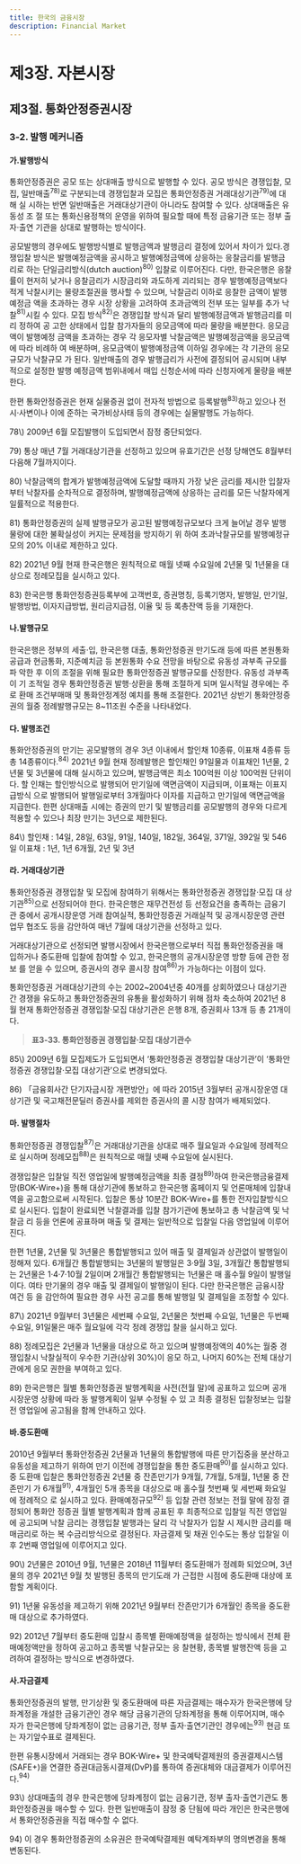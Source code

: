 ```yaml
---
title: 한국의 금융시장
description: Financial Market
---
```


# 제3장. 자본시장

## 제3절. 통화안정증권시장

### 3-2. 발행 메커니즘

#### 가.발행방식

통화안정증권은 공모 또는 상대매출 방식으로 발행할 수 있다. 공모 방식은 경쟁입찰, 모
집, 일반매출$^{78)}$로 구분되는데 경쟁입찰과 모집은 통화안정증권 거래대상기관$^{79)}$에 대해 실
시하는 반면 일반매출은 거래대상기관이 아니라도 참여할 수 있다. 상대매출은 유동성 조
절 또는 통화신용정책의 운영을 위하여 필요할 때에 특정 금융기관 또는 정부 출자·출연
기관을 상대로 발행하는 방식이다.

공모발행의 경우에도 발행방식별로 발행금액과 발행금리 결정에 있어서 차이가 있다.경쟁입찰 방식은 발행예정금액을 공시하고 발행예정금액에 상응하는 응찰금리를 발행금
리로 하는 단일금리방식(dutch auction)$^{80)}$ 입찰로 이루어진다. 다만, 한국은행은 응찰률이
현저히 낮거나 응찰금리가 시장금리와 과도하게 괴리되는 경우 발행예정금액보다 적게
낙찰시키는 물량조절권을 행사할 수 있으며, 낙찰금리 이하로 응찰한 금액이 발행예정금
액을 초과하는 경우 시장 상황을 고려하여 초과금액의 전부 또는 일부를 추가 낙찰$^{81)}$시킬
수 있다. 모집 방식$^{82)}$은 경쟁입찰 방식과 달리 발행예정금액과 발행금리를 미리 정하여 공
고한 상태에서 입찰 참가자들의 응모금액에 따라 물량을 배분한다. 응모금액이 발행예정
금액을 초과하는 경우 각 응모자별 낙찰금액은 발행예정금액을 응모금액에 따라 비례하
여 배분하며, 응모금액이 발행예정금액 이하일 경우에는 각 기관의 응모규모가 낙찰규모
가 된다. 일반매출의 경우 발행금리가 사전에 결정되어 공시되며 내부적으로 설정한 발행
예정금액 범위내에서 매입 신청순서에 따라 신청자에게 물량을 배분한다.

한편 통화안정증권은 현재 실물증권 없이 전자적 방법으로 등록발행$^{83)}$하고 있으나 전
시·사변이나 이에 준하는 국가비상사태 등의 경우에는 실물발행도 가능하다.

<GComment>
78\) 2009년 6월 모집발행이 도입되면서 잠정 중단되었다.

79\) 통상 매년 7월 거래대상기관을 선정하고 있으며 유효기간은 선정 당해연도 8월부터 다음해 7월까지이다.

80\) 낙찰금액의 합계가 발행예정금액에 도달할 때까지 가장 낮은 금리를 제시한 입찰자부터 낙찰자를 순차적으로 결정하며, 발행예정금액에
상응하는 금리를 모든 낙찰자에게 일률적으로 적용한다.

81\) 통화안정증권의 실제 발행규모가 공고된 발행예정규모보다 크게 늘어날 경우 발행물량에 대한 불확실성이 커지는 문제점을 방지하기 위
하여 초과낙찰규모를 발행예정규모의 20% 이내로 제한하고 있다.

82\) 2021년 9월 현재 한국은행은 원칙적으로 매월 넷째 수요일에 2년물 및 1년물을 대상으로 정례모집을 실시하고 있다.

83\) 한국은행 통화안정증권등록부에 고객번호, 증권명칭, 등록기명자, 발행일, 만기일, 발행방법, 이자지급방법, 원리금지급점, 이율 및 등
록총잔액 등을 기재한다.
</GComment>

#### 나.발행규모

한국은행은 정부의 세출·입, 한국은행 대출, 통화안정증권 만기도래 등에 따른 본원통화
공급과 현금통화, 지준예치금 등 본원통화 수요 전망을 바탕으로 유동성 과부족 규모를 파
악한 후 이의 조절을 위해 필요한 통화안정증권 발행규모를 산정한다. 유동성 과부족이 기
조적일 경우 통화안정증권 발행·상환을 통해 조절하게 되며 일시적일 경우에는 주로 환매
조건부매매 및 통화안정계정 예치를 통해 조절한다. 2021년 상반기 통화안정증권의 월중
정례발행규모는 8~11조원 수준을 나타내었다.

#### 다. 발행조건

통화안정증권의 만기는 공모발행의 경우 3년 이내에서 할인채 10종류, 이표채 4종류 등
총 14종류이다.$^{84)}$ 2021년 9월 현재 정례발행은 할인채인 91일물과 이표채인 1년물, 2년물
및 3년물에 대해 실시하고 있으며, 발행금액은 최소 100억원 이상 100억원 단위이다. 할
인채는 할인방식으로 발행되어 만기일에 액면금액이 지급되며, 이표채는 이표지급방식
으로 발행되어 발행일로부터 3개월마다 이자를 지급하고 만기일에 액면금액을 지급한다.
한편 상대매출 시에는 증권의 만기 및 발행금리를 공모발행의 경우와 다르게 적용할 수
있으나 최장 만기는 3년으로 제한된다.

<GComment>
84\) 할인채 : 14일, 28일, 63일, 91일, 140일, 182일, 364일, 371일, 392일 및 546일
이표채 : 1년, 1년 6개월, 2년 및 3년
</GComment>

#### 라. 거래대상기관

통화안정증권 경쟁입찰 및 모집에 참여하기 위해서는 통화안정증권 경쟁입찰·모집 대
상기관$^{85)}$으로 선정되어야 한다. 한국은행은 재무건전성 등 선정요건을 충족하는 금융기관
중에서 공개시장운영 거래 참여실적, 통화안정증권 거래실적 및 공개시장운영 관련 업무
협조도 등을 감안하여 매년 7월에 대상기관을 선정하고 있다.

거래대상기관으로 선정되면 발행시장에서 한국은행으로부터 직접 통화안정증권을 매
입하거나 중도환매 입찰에 참여할 수 있고, 한국은행의 공개시장운영 방향 등에 관한 정보
를 얻을 수 있으며, 증권사의 경우 콜시장 참여$^{86)}$가 가능하다는 이점이 있다.

통화안정증권 거래대상기관의 수는 2002~2004년중 40개를 상회하였으나 대상기관간
경쟁을 유도하고 통화안정증권의 유통을 활성화하기 위해 점차 축소하여 2021년 8월 현재
통화안정증권 경쟁입찰·모집 대상기관은 은행 8개, 증권회사 13개 등 총 21개이다.

> __표3-33. 통화안정증권 경쟁입찰·모집 대상기관수__

<GComment>
85\) 2009년 6월 모집제도가 도입되면서 ‘통화안정증권 경쟁입찰 대상기관’이 ‘통화안정증권 경쟁입찰·모집 대상기관’으로 변경되었다.

86\) 「금융회사간 단기자금시장 개편방안」에 따라 2015년 3월부터 공개시장운영 대상기관 및 국고채전문딜러 증권사를 제외한 증권사의 콜
시장 참여가 배제되었다.

</GComment>

#### 마. 발행절차

통화안정증권 경쟁입찰$^{87)}$은 거래대상기관을 상대로 매주 월요일과 수요일에 정례적으
로 실시하며 정례모집$^{88)}$은 원칙적으로 매월 넷째 수요일에 실시된다.

경쟁입찰은 입찰일 직전 영업일에 발행예정금액을 최종 결정$^{89)}$하여 한국은행금융결제
망(BOK-Wire+)을 통해 대상기관에 통보하고 한국은행 홈페이지 및 언론매체에 입찰내
역을 공고함으로써 시작된다. 입찰은 통상 10분간 BOK-Wire+를 통한 전자입찰방식으로
실시된다. 입찰이 완료되면 낙찰결과를 입찰 참가기관에 통보하고 총 낙찰금액 및 낙찰금
리 등을 언론에 공표하며 매출 및 결제는 일반적으로 입찰일 다음 영업일에 이루어진다.

한편 1년물, 2년물 및 3년물은 통합발행되고 있어 매출 및 결제일과 상관없이 발행일이
정해져 있다. 6개월간 통합발행되는 3년물의 발행일은 3·9월 3일, 3개월간 통합발행되는
2년물은 1·4·7·10월 2일이며 2개월간 통합발행되는 1년물은 매 홀수월 9일이 발행일이다.
여타 만기물의 경우 매출 및 결제일이 발행일이 된다. 다만 한국은행은 금융시장 여건 등
을 감안하여 필요한 경우 사전 공고를 통해 발행일 및 결제일을 조정할 수 있다.

<GComment>
87\) 2021년 9월부터 3년물은 세번째 수요일, 2년물은 첫번째 수요일, 1년물은 두번째 수요일, 91일물은 매주 월요일에 각각 정례 경쟁입
찰을 실시하고 있다.

88\) 정례모집은 2년물과 1년물을 대상으로 하고 있으며 발행예정액의 40%는 월중 경쟁입찰시 낙찰실적이 우수한 기관(상위 30%)이 응모
하고, 나머지 60%는 전체 대상기관에게 응모 권한을 부여하고 있다.

89\) 한국은행은 월별 통화안정증권 발행계획을 사전(전월 말)에 공표하고 있으며 공개시장운영 상황에 따라 동 발행계획이 일부 수정될 수 있
고 최종 결정된 입찰정보는 입찰 전 영업일에 공고됨을 함께 안내하고 있다.

</GComment>

#### 바.중도환매

2010년 9월부터 통화안정증권 2년물과 1년물의 통합발행에 따른 만기집중을 분산하고
유동성을 제고하기 위하여 만기 이전에 경쟁입찰을 통한 중도환매$^{90)}$를 실시하고 있다. 중
도환매 입찰은 통화안정증권 2년물 중 잔존만기가 9개월, 7개월, 5개월, 1년물 중 잔존만기
가 6개월$^{91)}$, 4개월인 5개 종목을 대상으로 매 홀수월 첫번째 및 세번째 화요일에 정례적으
로 실시하고 있다. 환매예정규모$^{92)}$ 등 입찰 관련 정보는 전월 말에 잠정 결정되어 통화안
정증권 월별 발행계획과 함께 공표된 후 최종적으로 입찰일 직전 영업일에 공고되며 낙찰
금리는 경쟁입찰 발행과는 달리 각 낙찰자가 입찰 시 제시한 금리를 매매금리로 하는 복
수금리방식으로 결정된다. 자금결제 및 채권 인수도는 통상 입찰일 이후 2번째 영업일에
이루어지고 있다.

<GComment>
90\) 2년물은 2010년 9월, 1년물은 2018년 11월부터 중도환매가 정례화 되었으며, 3년물의 경우 2021년 9월 첫 발행된 종목의 만기도래
가 근접한 시점에 중도환매 대상에 포함할 계획이다.

91\) 1년물 유동성을 제고하기 위해 2021년 9월부터 잔존만기가 6개월인 종목을 중도환매 대상으로 추가하였다.

92\) 2012년 7월부터 중도환매 입찰시 종목별 환매예정액을 설정하는 방식에서 전체 환매예정액만을 정하여 공고하고 종목별 낙찰규모는 응
찰현황, 종목별 발행잔액 등을 고려하여 결정하는 방식으로 변경하였다.

</GComment>

#### 사.자금결제

통화안정증권의 발행, 만기상환 및 중도환매에 따른 자금결제는 매수자가 한국은행에
당좌계정을 개설한 금융기관인 경우 해당 금융기관의 당좌계정을 통해 이루어지며, 매수
자가 한국은행에 당좌계정이 없는 금융기관, 정부 출자·출연기관인 경우에는$^{93)}$ 현금 또는
자기앞수표로 결제된다.

한편 유통시장에서 거래되는 경우 BOK-Wire+ 및 한국예탁결제원의 증권결제시스템
(SAFE+)을 연결한 증권대금동시결제(DvP)를 통하여 증권대체와 대금결제가 이루어진
다.$^{94)}$

<GComment>
93\) 상대매출의 경우 한국은행에 당좌계정이 없는 금융기관, 정부 출자·출연기관도 통화안정증권을 매수할 수 있다. 한편 일반매출이 잠정 중
단됨에 따라 개인은 한국은행에서 통화안정증권을 직접 매수할 수 없다.

94\) 이 경우 통화안정증권의 소유권은 한국예탁결제원 예탁계좌부의 명의변경을 통해 변동된다.

</GComment>
